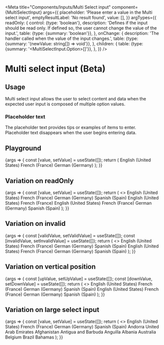 
<Meta
  title="Components/Inputs/Multi Select input"
  component={MultiSelectInput}
  args={{
    placeholder: 'Please enter a value in the Multi select input',
    emptyResultLabel: 'No result found',
    value: [],
  }}
  argTypes={{
    readOnly: {
      control: {type: 'boolean'},
      description:
        'Defines if the input should be read only. If defined so, the user cannot change the value of the input.',
      table: {type: {summary: 'boolean'}},
    },
    onChange: {
      description: 'The handler called when the value of the input changes.',
      table: {type: {summary: '(newValue: string[]) => void'}},
    },
    children: {
      table: {type: {summary: '<MultiSelectInput.Option>[]'}},
    },
  }}
/>

# Multi select input (Beta)

## Usage

Multi select input allows the user to select content and data when the expected user input is composed of multiple option values.

### Placeholder text

The placeholder text provides tips or examples of items to enter. Placeholder text disappears when the user begins entering data.

## Playground

<Canvas>
  <Story name="Standard">
    {args => {
      const [value, setValue] = useState([]);
      return (
        <SpaceContainer height={170}>
          <MultiSelectInput {...args} removeLabel="Remove" value={value} onChange={setValue}>
            <MultiSelectInput.Option value="en_US">English (United States)</MultiSelectInput.Option>
            <MultiSelectInput.Option value="fr_FR">French (France)</MultiSelectInput.Option>
            <MultiSelectInput.Option value="de_DE">German (Germany)</MultiSelectInput.Option>
          </MultiSelectInput>
        </SpaceContainer>
      );
    }}
  </Story>
</Canvas>

<ArgsTable story="Standard" />

## Variation on readOnly

<Canvas>
  <Story name="ReadOnly">
    {args => {
      const [value, setValue] = useState([]);
      return (
        <>
          <MultiSelectInput readOnly={true} value={[]} placeholder="Placeholder" emptyResultLabel="Not matches found">
            <MultiSelectInput.Option value="en_US">English (United States)</MultiSelectInput.Option>
            <MultiSelectInput.Option value="fr_FR">French (France)</MultiSelectInput.Option>
            <MultiSelectInput.Option value="de_DE">German (Germany)</MultiSelectInput.Option>
            <MultiSelectInput.Option value="es_ES">Spanish (Spain)</MultiSelectInput.Option>
          </MultiSelectInput>
          <MultiSelectInput
            readOnly={true}
            value={['en_US', 'fr_FR']}
            onChange={setValue}
            emptyResultLabel="No result found"
          >
            <MultiSelectInput.Option value="en_US">English (United States)</MultiSelectInput.Option>
            <MultiSelectInput.Option value="fr_FR">French (France)</MultiSelectInput.Option>
          </MultiSelectInput>
          <MultiSelectInput
            readOnly={false}
            value={value}
            onChange={setValue}
            placeholder="Editable select"
            emptyResultLabel="No result found"
          >
            <MultiSelectInput.Option value="en_US">English (United States)</MultiSelectInput.Option>
            <MultiSelectInput.Option value="fr_FR">French (France)</MultiSelectInput.Option>
            <MultiSelectInput.Option value="de_DE">German (Germany)</MultiSelectInput.Option>
            <MultiSelectInput.Option value="es_ES">Spanish (Spain)</MultiSelectInput.Option>
          </MultiSelectInput>
          <SpaceContainer height={100} />
        </>
      );
    }}
  </Story>
</Canvas>

## Variation on invalid

<Canvas>
  <Story name="Invalid">
    {args => {
      const [validValue, setValidValue] = useState([]);
      const [invalidValue, setInvalidValue] = useState([]);
      return (
        <>
          <MultiSelectInput
            {...args}
            value={invalidValue}
            onChange={setInvalidValue}
            invalid={true}
            placeholder="Invalid input value"
          >
            <MultiSelectInput.Option value="en_US">English (United States)</MultiSelectInput.Option>
            <MultiSelectInput.Option value="fr_FR">French (France)</MultiSelectInput.Option>
            <MultiSelectInput.Option value="de_DE">German (Germany)</MultiSelectInput.Option>
            <MultiSelectInput.Option value="es_ES">Spanish (Spain)</MultiSelectInput.Option>
          </MultiSelectInput>
          <MultiSelectInput
            value={validValue}
            onChange={setValidValue}
            invalid={false}
            placeholder="Valid input value"
            emptyResultLabel="No result found"
          >
            <MultiSelectInput.Option value="en_US">English (United States)</MultiSelectInput.Option>
            <MultiSelectInput.Option value="fr_FR">French (France)</MultiSelectInput.Option>
            <MultiSelectInput.Option value="de_DE">German (Germany)</MultiSelectInput.Option>
            <MultiSelectInput.Option value="es_ES">Spanish (Spain)</MultiSelectInput.Option>
          </MultiSelectInput>
          <SpaceContainer height={100} />
        </>
      );
    }}
  </Story>
</Canvas>

## Variation on vertical position

<Canvas>
  <Story name="Vertical position">
    {args => {
      const [upValue, setUpValue] = useState([]);
      const [downValue, setDownValue] = useState([]);
      return (
        <>
          <SpaceContainer height={120} />
          <MultiSelectInput
            {...args}
            value={upValue}
            onChange={setUpValue}
            verticalPosition="up"
            placeholder="Up input"
          >
            <MultiSelectInput.Option value="en_US">English (United States)</MultiSelectInput.Option>
            <MultiSelectInput.Option value="fr_FR">French (France)</MultiSelectInput.Option>
            <MultiSelectInput.Option value="de_DE">German (Germany)</MultiSelectInput.Option>
            <MultiSelectInput.Option value="es_ES">Spanish (Spain)</MultiSelectInput.Option>
          </MultiSelectInput>
          <MultiSelectInput
            value={downValue}
            onChange={setDownValue}
            verticalPosition="down"
            placeholder="Down input"
            emptyResultLabel="No result found"
          >
            <MultiSelectInput.Option value="en_US">English (United States)</MultiSelectInput.Option>
            <MultiSelectInput.Option value="fr_FR">French (France)</MultiSelectInput.Option>
            <MultiSelectInput.Option value="de_DE">German (Germany)</MultiSelectInput.Option>
            <MultiSelectInput.Option value="es_ES">Spanish (Spain)</MultiSelectInput.Option>
          </MultiSelectInput>
          <SpaceContainer height={100} />
        </>
      );
    }}
  </Story>
</Canvas>

## Variation on large select input

<Canvas>
  <Story name="Large">
    {args => {
      const [value, setValue] = useState([]);
      return (
        <>
          <MultiSelectInput {...args} value={value} onChange={setValue} emptyResultLabel="Not matches found">
            <MultiSelectInput.Option value="en_US">English (United States)</MultiSelectInput.Option>
            <MultiSelectInput.Option value="fr_FR">French (France)</MultiSelectInput.Option>
            <MultiSelectInput.Option value="de_DE">German (Germany)</MultiSelectInput.Option>
            <MultiSelectInput.Option value="es_ES">Spanish (Spain)</MultiSelectInput.Option>
            <MultiSelectInput.Option value="ad_AD">Andorra</MultiSelectInput.Option>
            <MultiSelectInput.Option value="ae_AE">United Arab Emirates</MultiSelectInput.Option>
            <MultiSelectInput.Option value="af_AF">Afghanistan</MultiSelectInput.Option>
            <MultiSelectInput.Option value="ag_AG">Antigua and Barbuda</MultiSelectInput.Option>
            <MultiSelectInput.Option value="ai_AI">Anguilla</MultiSelectInput.Option>
            <MultiSelectInput.Option value="al_AL">Albania</MultiSelectInput.Option>
            <MultiSelectInput.Option value="au_AU">Australia</MultiSelectInput.Option>
            <MultiSelectInput.Option value="be_BE">Belgium</MultiSelectInput.Option>
            <MultiSelectInput.Option value="br_BR">Brazil</MultiSelectInput.Option>
            <MultiSelectInput.Option value="bs_BS">Bahamas</MultiSelectInput.Option>
          </MultiSelectInput>
          <SpaceContainer height={350} />
        </>
      );
    }}
  </Story>
</Canvas>
